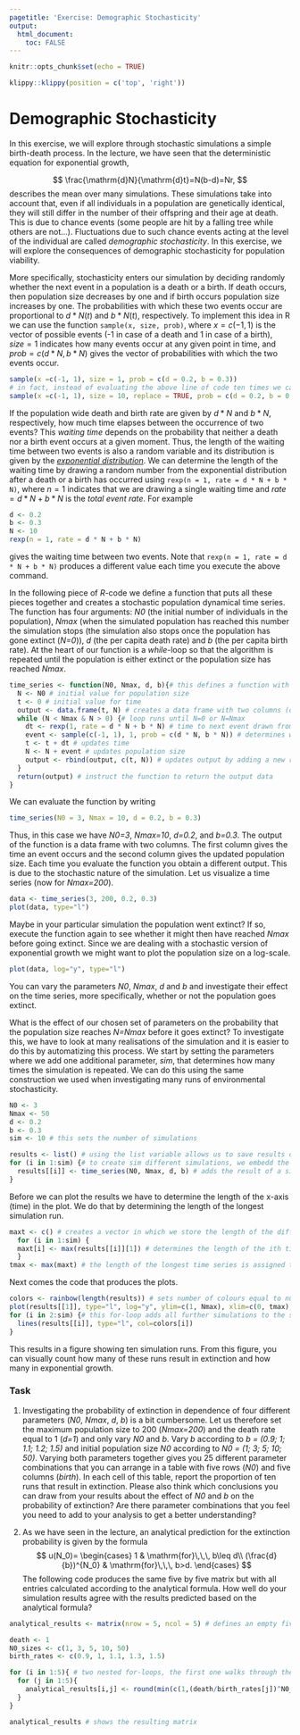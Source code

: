 ```yaml
---
pagetitle: 'Exercise: Demographic Stochasticity'
output: 
  html_document:
    toc: FALSE
---
```


```r
knitr::opts_chunk$set(echo = TRUE)
```

```r
klippy::klippy(position = c('top', 'right'))
```

# Demographic Stochasticity {.tabset}

In this exercise, we will explore through stochastic simulations a simple birth-death process. In the lecture, we have seen that the deterministic equation for exponential growth,

$$
\frac{\mathrm{d}N}{\mathrm{d}t}=N(b-d)=Nr,
$$
describes the mean over many simulations. These simulations take into account that, even if all individuals in a population are genetically identical, they will still differ in the number of their offspring and their age at death. This is due to chance events (some people are hit by a falling tree while others are not...). Fluctuations due to such chance events acting at the level of the individual are called *demographic stochasticity*. In this exercise, we will explore the consequences of demographic stochasticity for population viability.

More specifically, stochasticity enters our simulation by deciding randomly whether the next event in a population is a death or a birth. If death occurs, then population size decreases by one and if birth occurs population size increases by one. The probabilities with which these two events occur are proportional to $d*N(t)$ and $b*N(t)$, respectively. To implement this idea in R we can use the function ```sample(x, size, prob)```, where $x = c(-1, 1)$ is the vector of possible events (-1 in case of a death and 1 in case of a birth), $size = 1$ indicates how many events occur at any given point in time, and $prob = c(d*N, b*N)$ gives the vector of probabilities with which the two events occur.

```r
sample(x =c(-1, 1), size = 1, prob = c(d = 0.2, b = 0.3))
# in fact, instead of evaluating the above line of code ten times we can simply evaluate
sample(x =c(-1, 1), size = 10, replace = TRUE, prob = c(d = 0.2, b = 0.3)) # here we had to add the argument replace=TRUE to the function to indicate that earlier outcomes do not effect the probabilities of future outcomes
```

If the population wide death and birth rate are given by $d*N$ and $b*N$, respectively, how much time elapses between the occurrence of two events? This *waiting time* depends on the probability that neither a death nor a birth event occurs at a given moment. Thus, the length of the waiting time between two events is also a random variable and its distribution is given by the [*exponential distribution*](https://en.wikipedia.org/wiki/Geometric_distribution). We can determine the length of the waiting time by drawing a random number from the exponential distribution after a death or a birth has occurred using ```rexp(n = 1, rate = d * N + b * N)```, where $n = 1$ indicates that we are drawing a single waiting time and $rate = d * N + b * N$ is the *total event rate*. For example

```r
d <- 0.2
b <- 0.3
N <- 10
rexp(n = 1, rate = d * N + b * N)
```

gives the waiting time between two events. Note that ```rexp(n = 1, rate = d * N + b * N)``` produces a different value each time you execute the above command.

In the following piece of *R*-code we define a function that puts all these pieces together and creates a stochastic population dynamical time series. The function has four arguments: *N0* (the initial number of individuals in the population), *Nmax* (when the simulated population has reached this number the simulation stops (the simulation also stops once the population has gone extinct (*N=0*)), *d* (the per capita death rate) and *b* (the per capita birth rate). At the heart of our function is a *while*-loop so that the algorithm is repeated until the population is either extinct or the population size has reached *Nmax*.

```r
time_series <- function(N0, Nmax, d, b){# this defines a function with the name "time_series". It has four arguments: N0, Nmax, b, d
  N <- N0 # initial value for population size
  t <- 0 # initial value for time
  output <- data.frame(t, N) # creates a data frame with two columns (one for time and one for population size) in which we store the results from the simulation; we could also have used a matrix instead
  while (N < Nmax & N > 0) {# loop runs until N=0 or N=Nmax
    dt <- rexp(1, rate = d * N + b * N) # time to next event drawn from exponential distribution
    event <- sample(c(-1, 1), 1, prob = c(d * N, b * N)) # determines whether next event is birth or death
    t <- t + dt # updates time
    N <- N + event # updates population size
    output <- rbind(output, c(t, N)) # updates output by adding a new row
  }
  return(output) # instruct the function to return the output data
}
```

We can evaluate the function by writing

```r
time_series(N0 = 3, Nmax = 10, d = 0.2, b = 0.3)
```

Thus, in this case we have *N0=3*, *Nmax=10*, *d=0.2*, and *b=0.3*. The output of the function is a data frame with two columns. The first column gives the time an event occurs and the second column gives the updated population size. Each time you evaluate the function you obtain a different output. This is due to the stochastic nature of the simulation. Let us visualize a time series (now for *Nmax=200*).

```r
data <- time_series(3, 200, 0.2, 0.3)
plot(data, type="l")
```

Maybe in your particular simulation the population went extinct? If so, execute the function again to see whether it might then have reached *Nmax* before going extinct. Since we are dealing with a stochastic version of exponential growth we might want to plot the population size on a log-scale.

```r
plot(data, log="y", type="l")
```

You can vary the parameters *N0*, *Nmax*, *d* and *b* and investigate their effect on the time series, more specifically, whether or not the population goes extinct.

What is the effect of our chosen set of parameters on the probability that the population size reaches *N=Nmax* before it goes extinct? To investigate this, we have to look at many realisations of the simulation and it is easier to do this by automatizing this process. We start by setting the parameters where we add one additional parameter, *sim*, that determines how many times the simulation is repeated. We can do this using the same construction we used when investigating many runs of environmental stochasticity.

```r
N0 <- 3
Nmax <- 50
d <- 0.2
b <- 0.3
sim <- 10 # this sets the number of simulations

results <- list() # using the list variable allows us to save results of all iterations of the function time_series, that is, we can save several data frames in it
for (i in 1:sim) {# to create sim different simulations, we embedd the function time.series in a for-loop
  results[[i]] <- time_series(N0, Nmax, d, b) # adds the result of a simulation to the results, note that we have to use [[]] to access list entries
}
```

Before we can plot the results we have to determine the length of the x-axis (time) in the plot. We do that by determining the length of the longest simulation run.

```r
maxt <- c() # creates a vector in which we store the length of the different time series
  for (i in 1:sim) {
  maxt[i] <- max(results[[i]][1]) # determines the length of the ith time series and stores the result in the object maxt
  }
tmax <- max(maxt) # the length of the longest time series is assigned to the parameter tmax
```

Next comes the code that produces the plots.

```r
colors <- rainbow(length(results)) # sets number of colours equal to number sim
plot(results[[1]], type="l", log="y", ylim=c(1, Nmax), xlim=c(0, tmax), col=colors[1]) # plots the first simulation
for (i in 2:sim) {# this for-loop adds all further simulations to the same graph
  lines(results[[i]], type="l", col=colors[i])
}
```

This results in a figure showing ten simulation runs. From this figure, you can visually count how many of these runs result in extinction and how many in exponential growth.

### Task

  1)
Investigating the probability of extinction in dependence of four different parameters (*N0*, *Nmax*, *d*, *b*) is a bit cumbersome. Let us therefore set the maximum population size to 200 (*Nmax=200*) and the death rate equal to 1 (*d=1*) and only vary *N0* and *b*. Vary *b* according to *b = (0.9; 1; 1.1; 1.2; 1.5)* and initial population size *N0* according to *N0 = (1; 3; 5; 10; 50)*. Varying both parameters together gives you 25 different parameter combinations that you can arrange in a table with five rows (*N0*) and five columns (*birth*). In each cell of this table, report the proportion of ten runs that result in extinction.
Please also think which conclusions you can draw from your results about the effect of *N0* and *b* on the probability of extinction? Are there parameter combinations that you feel you need to add to your analysis to get a better understanding?

  2) 
As we have seen in the lecture, an analytical prediction for the extinction probability is given by the formula 
$$
u(N_0)=
\begin{cases}
1 & \mathrm{for}\,\,\, b\leq d\\
(\frac{d}{b})^{N_0} & \mathrm{for}\,\,\, b>d.
\end{cases}
$$
The following code produces the same five by five matrix but with all entries calculated according to the analytical formula. How well do your simulation results agree with the results predicted based on the analytical formula?

```r
analytical_results <- matrix(nrow = 5, ncol = 5) # defines an empty five by five matrix in which we can store the results

death <- 1
N0_sizes <- c(1, 3, 5, 10, 50)
birth_rates <- c(0.9, 1, 1.1, 1.3, 1.5)

for (i in 1:5){ # two nested for-loops, the first one walks through the rows and the second one walks through the columns
  for (j in 1:5){
    analytical_results[i,j] <- round(min(c(1,(death/birth_rates[j])^N0_sizes[i])),3) # results are rounded to three digits after the comma
  }
}

analytical_results # shows the resulting matrix
```